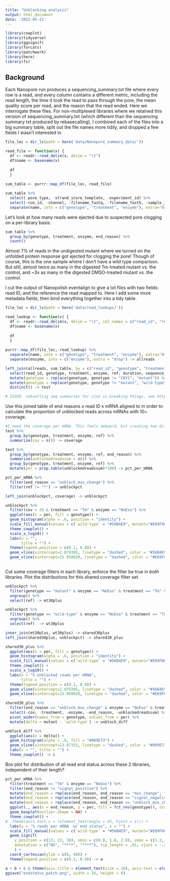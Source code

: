 ```yaml
---
title: "Unblocking analysis"
output: html_document
date: '2022-05-21'
---
```


```r
library(cowplot)
library(tidyverse)
library(ggsignif)
library(forcats)
library(patchwork)
library(here)
library(fs)
```
## Background
Each Nanopore run produces a sequencing_summary.txt file where every row is a read, and every column contains a different metric, including the read length, the time it took the read to pass through the pore, the mean quality score per read, and the reason that the read ended. Here we interrogate these files. For non-multiplexed libraries where we retained this version of sequencing_summary.txt (which different than the sequencing summary txt produced by rebasecalling), I combined each of the files into a big summary table, split out the file names more tidily, and dropped a few fields I wasn't interested in.

```r

file_loc = dir_ls(path = here('data/Nanopore_summary_data/'))

read_file <- function(x) {
  df <- readr::read_delim(x, delim = "\t")
  df$name <- basename(x)
  
  df
  }
  
sum_table <- purrr::map_df(file_loc, read_file)

sum_table %>%
  select(-pore_type, -strand_score_template, -experiment_id) %>%
  select(-run_id, -channel, -filename_fastq, -filename_fast5, -sample_id) %>%
  separate(name, into = c("genotype", "treatment", "enzyme"), extra="drop") -> sum_table
```
Let's look at how many reads were ejected due to suspected pore clogging on a per-library basis.
```r
sum_table %>%
  group_by(genotype, treatment, enzyme, end_reason) %>%
  count()
```
Almost 7% of reads in the undigested mutant where we turned on the unfolded protein response got ejected for clogging the pore! Though of course, this is the one sample where I don't have a wild type comparison. But still, almost twice as many in the digested Tm-treated mutant vs. the control, and ~3x as many in the digested DMSO-treated mutant vs. the control. 

I cut the output of Nanopolish eventalign to give a txt files with two fields: read ID, and the reference the read mapped to. Here I add some more metadata fields, then bind everything together into a tidy table.

```r
file_loc = dir_ls(path = here('data/read_lookups/'))

read_lookup <- function(x) {
  df <- readr::read_delim(x, delim = "\t", col_names = c("read_id", "ref"))
  df$name <- basename(x)
  
  df
  }
  
purrr::map_df(file_loc, read_lookup) %>%
  separate(name, into = c("genotype", "treatment", "enzyme"), extra="drop", sep = "_") %>%
  separate(enzyme, into = c("enzyme"), extra = "drop") -> allreads

left_join(allreads, sum_table, by = c("read_id", "genotype", "treatment", "enzyme")) %>%
  select(read_id, genotype, treatment, enzyme, ref, duration, sequence_length_template, mean_qscore_template, end_reason) %>%
  mutate(genotype = replace(genotype, genotype != "CRY1", "mutant")) %>%
  mutate(genotype = replace(genotype, genotype != "mutant", "wild-type")) %>%
  distinct() -> test

# ISSUE: subsetting seq summaries for size is breaking things, see https://github.com/hesselberthlab/RNARePore/issues/4
```

Use this joined table of end reasons x read ID x mRNA aligned to in order to calculate the proportion of unblocked reads across mRNAs with 10+ coverage.
```r
#I need the coverage per mRNA. This feels awkward, but creating two different summarized tables & joining them.
test %>%
  group_by(genotype, treatment, enzyme, ref) %>%
  summarize(cov = n()) -> coverage

test %>%
  group_by(genotype, treatment, enzyme, ref, end_reason) %>%
  summarize(unblockedreadssum = n()) %>%
  group_by(genotype, treatment, enzyme, ref) %>%
  mutate(per = prop.table(unblockedreadssum)*100) -> pct_per_mRNA

pct_per_mRNA %>%
  filter(end_reason == "unblock_mux_change") %>%
  filter(ref != "*") -> unblockpct

left_join(unblockpct, coverage) -> unblockpct

unblockpct %>%
  filter(cov > 29 & treatment == "Tm" & enzyme == "NoExo") %>%
  ggplot(aes(x = per, fill = genotype)) +
  geom_histogram(alpha = .6, position = "identity") +
  scale_fill_manual(values = c(`wild-type` = "#56B4E9", mutant="#E69F00"), name = "") +
  theme_cowplot() +
  scale_x_log10() +
  labs(x = "",
       title = "") +
  theme(legend.position = c(0.1, 0.8)) +
  geom_vline(xintercept=2.079395, linetype = "dashed", color = "#56B4E9", size=1) +
  geom_vline(xintercept=15.950920, linetype = "dashed", color = "#E69F00", size=1) -> b
  
```
Cut some coverage filters in each library, enforce the filter be true in *both* libraries. Plot the distributions for this shared coverage filter set.
```r
unblockpct %>%
  filter(genotype == "mutant" & enzyme == "NoExo" & treatment == "Tm" & cov > 29) %>%
  ungroup() %>%
  select(ref) -> mt30plus

unblockpct %>%
  filter(genotype == "wild-type" & enzyme == "NoExo" & treatment == "Tm" & cov > 29) %>%
  ungroup() %>%
  select(ref)  -> wt30plus

inner_join(mt30plus, wt30plus) -> shared30plus
left_join(shared30plus, unblockpct) -> shared30_plus

shared30_plus %>%
  ggplot(aes(x = per, fill = genotype)) +
  geom_histogram(alpha = .6, position = "identity") +
  scale_fill_manual(values = c(`wild-type` = "#56B4E9", mutant="#E69F00")) +
  theme_cowplot() +
  scale_x_log10() +
  labs(x = "% unblocked reads per mRNA",
       title = "") +
  theme(legend.position = c(0.1, 0.8)) +
  geom_vline(xintercept=2.079395, linetype = "dashed", color = "#56B4E9", size=1) +
  geom_vline(xintercept=15.950920, linetype = "dashed", color = "#E69F00", size=1)
```
```r
shared30_plus %>%
  filter(end_reason == "unblock_mux_change" & enzyme == "NoExo" & treatment == "Tm") %>%
  select(-cov, -treatment, -enzyme, -end_reason, -unblockedreadssum) %>%
  pivot_wider(names_from = genotype, values_from = per) %>%
  mutate(delta = mutant - `wild-type`) -> unblock_diff

unblock_diff %>%
  ggplot(aes(x = delta)) +
  geom_histogram(alpha = .6, fill = "#009E73") +
  geom_vline(xintercept=13.87153, linetype = "dashed", color = "#009E73", size=1) +
  labs(x = "", title = "") +
  theme_cowplot() -> c
```
Box plot for distribution of all read end status across these 2 libraries, independent of their length?
```r
pct_per_mRNA %>%
  filter(treatment == "Tm" & enzyme == "NoExo") %>%
  filter(end_reason != "signal_positive") %>%
  mutate(end_reason = replace(end_reason, end_reason == "mux_change", "mux change")) %>%
  mutate(end_reason = replace(end_reason, end_reason == "signal_negative", "signal negative")) %>%
  mutate(end_reason = replace(end_reason, end_reason == "unblock_mux_change", "unblock")) %>%
  ggplot(., aes(x = end_reason, y = per, fill = fct_rev(genotype)), stat = "identity") +
  geom_boxplot(outlier.shape = NA) +
  theme_cowplot() +
#  theme(axis.text.x = (element_text(angle = 45, hjust = 1))) +
  labs(y = "% reads per mRNA  w/ end status", x = "") +
  scale_fill_manual(values = c(`wild-type` = "#56B4E9", mutant="#E69F00"), name = "") +
  geom_signif(
    y_position = c(13, 22, 38), xmin = c(0.8, 1.8, 2.8), xmax = c(1.2, 2.2, 3.2),
    annotation = c("NS", "****", "****"), tip_length = .01, vjust = -.2
    ) +
  coord_cartesian(ylim = c(0, 40)) +
  theme(legend.position = c(0.1, 0.9)) -> a

a + b + c & theme(axis.title = element_text(size = 16), axis.text = element_text(size = 16),  axis.text.x = element_text(angle = 90))
ggsave("endstatus_patch.png", width = 14, height = 6)
```

